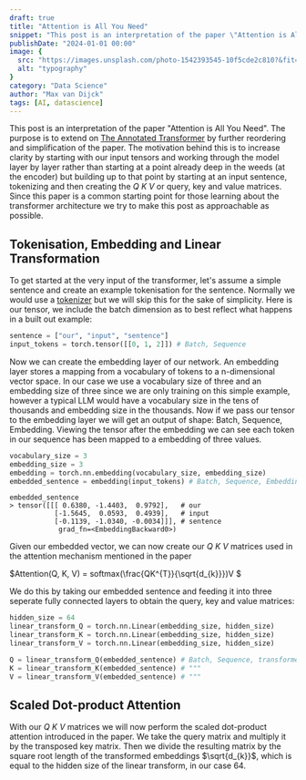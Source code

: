 ```yaml
---
draft: true
title: "Attention is All You Need"
snippet: "This post is an interpretation of the paper \"Attention is All You Need\". The purpose is to extend on The Annotated Transformer by further reordering and simplification of the"
publishDate: "2024-01-01 00:00"
image: {
  src: "https://images.unsplash.com/photo-1542393545-10f5cde2c810?&fit=crop&w=430&h=240",
  alt: "typography"
}
category: "Data Science"
author: "Max van Dijck"
tags: [AI, datascience]
---
```


This post is an interpretation of the paper "Attention is All You Need". The purpose is to extend on [The Annotated Transformer](https://nlp.seas.harvard.edu/annotated-transformer/)
by further reordering and simplification of the paper. The motivation behind this is to increase clarity by starting with our input tensors and working through the model layer by layer rather
than starting at a point already deep in the weeds (at the encoder) but building up to that point by starting at an input sentence, tokenizing and then creating the $Q\:K\:V$ or query, key and value matrices. Since this paper is a common starting point for those learning about the transformer architecture we try to make this post as approachable as possible.

## Tokenisation, Embedding and Linear Transformation

To get started at the very input of the transformer, let's assume a simple sentence and create an example tokenisation for the sentence. Normally we would use a [tokenizer](https://platform.openai.com/tokenizer) but we will skip this for the sake of simplicity. Here is our tensor, we include the batch dimension as to best reflect what happens in a built out example:
```python
sentence = ["our", "input", "sentence"]
input_tokens = torch.tensor([[0, 1, 2]]) # Batch, Sequence
```

Now we can create the embedding layer of our network. An embedding layer stores a mapping from a vocabulary of tokens to a n-dimensional vector space. In our case we use a vocabulary size of three and an embedding size of three since we are only training on this simple example, however a typical LLM would have a vocabulary size in the tens of thousands and embedding size in the thousands. Now if we pass our tensor to the embedding layer we will get an output of shape: Batch, Sequence, Embedding. Viewing the tensor after the embedding we can see each token in our sequence has been mapped to a embedding of three values.

```python
vocabulary_size = 3
embedding_size = 3
embedding = torch.nn.embedding(vocabulary_size, embedding_size)
embedded_sentence = embedding(input_tokens) # Batch, Sequence, Embedding
```
```
embedded_sentence
> tensor([[[ 0.6380, -1.4403,  0.9792],   # our
           [-1.5645,  0.0593,  0.4939],   # input
           [-0.1139, -1.0340, -0.0034]]], # sentence
            grad_fn=<EmbeddingBackward0>)
```

Given our embedded vector, we can now create our $Q\:K\:V$ matrices used in the attention mechanism mentioned in the paper

$Attention(Q, K, V) = softmax(\frac{QK^{T}}{\sqrt{d_{k}}})V $

We do this by taking our embedded sentence and feeding it into three seperate fully connected layers to obtain the query, key and value matrices:

```python
hidden_size = 64  
linear_transform_Q = torch.nn.Linear(embedding_size, hidden_size)
linear_transform_K = torch.nn.Linear(embedding_size, hidden_size)
linear_transform_V = torch.nn.Linear(embedding_size, hidden_size)

Q = linear_transform_Q(embedded_sentence) # Batch, Sequence, transformed_embeddings
K = linear_transform_K(embedded_sentence) # """
V = linear_transform_V(embedded_sentence) # """
```

## Scaled Dot-product Attention

With our $Q\:K\:V$ matrices we will now perform the scaled dot-product attention introduced in the paper. We take the query matrix and multiply it by the transposed key matrix. Then we divide the resulting matrix by the square root length of the transformed embeddings $\sqrt{d_{k}}$, which is equal to the hidden size of the linear transform, in our case 64. 

